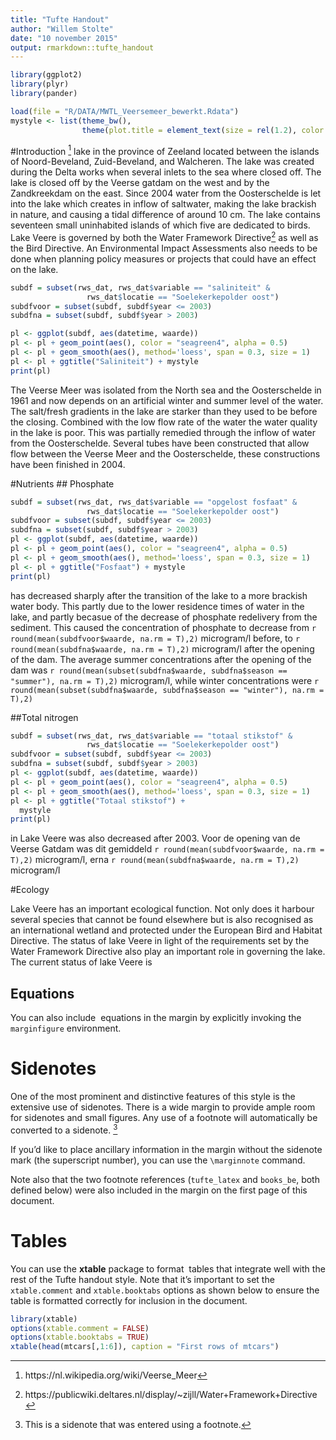 ```yaml
---
title: "Tufte Handout"
author: "Willem Stolte"
date: "10 november 2015"
output: rmarkdown::tufte_handout
---
```


```r
library(ggplot2)
library(plyr)
library(pander)
```

```r
load(file = "R/DATA/MWTL_Veersemeer_bewerkt.Rdata")
mystyle <- list(theme_bw(), 
                theme(plot.title = element_text(size = rel(1.2), color = "purple")))
```


#Introduction
\newthought{Lake Veere is an artificial}[^VMsite] lake in the province of Zeeland located between the islands of Noord-Beveland, Zuid-Beveland, and Walcheren. The lake was created during the Delta works when several inlets to the sea where closed off. The lake is closed off by the Veerse gatdam on the west and by the Zandkreekdam on the east. Since 2004 water from the Oosterschelde is let into the lake which creates in inflow of saltwater, making the lake brackish in nature, and causing a tidal difference of around 10 cm. The lake contains seventeen small uninhabited islands of which five are dedicated to birds. Lake Veere is governed by both the Water Framework Directive[^WFDlink] as well as the Bird Directive. An Environmental Impact Assessments also needs to be done when planning policy measures or projects that could have an effect on the lake. 
```r
subdf = subset(rws_dat, rws_dat$variable == "saliniteit" &
                 rws_dat$locatie == "Soelekerkepolder oost")
subdfvoor = subset(subdf, subdf$year <= 2003)
subdfna = subset(subdf, subdf$year > 2003)

pl <- ggplot(subdf, aes(datetime, waarde))
pl <- pl + geom_point(aes(), color = "seagreen4", alpha = 0.5)
pl <- pl + geom_smooth(aes(), method='loess', span = 0.3, size = 1)
pl <- pl + ggtitle("Saliniteit") + mystyle
print(pl)
```

The Veerse Meer was isolated from the North sea and the Oosterschelde in 1961 and now depends on an artificial winter and summer level of the water. The salt/fresh gradients in the lake are starker than they used to be before the closing. Combined with the low flow rate of the water the water quality in the lake is poor. This was partially remedied through the inflow of water from the Oosterschelde. Several tubes have been constructed that allow flow between the Veerse Meer and the Oosterschelde, these constructions have been finished in 2004.

#Nutrients
## Phosphate

```r
subdf = subset(rws_dat, rws_dat$variable == "opgelost fosfaat" &
                 rws_dat$locatie == "Soelekerkepolder oost")
subdfvoor = subset(subdf, subdf$year <= 2003)
subdfna = subset(subdf, subdf$year > 2003)
pl <- ggplot(subdf, aes(datetime, waarde))
pl <- pl + geom_point(aes(), color = "seagreen4", alpha = 0.5)
pl <- pl + geom_smooth(aes(), method='loess', span = 0.3, size = 1)
pl <- pl + ggtitle("Fosfaat") + mystyle
print(pl)
```

\newthought{The phosphate concentration} has decreased sharply after the transition of the lake to a more brackish water body. This partly due to the lower residence times of water in the lake, and partly becasue of the decrease of phosphate redelivery from the sediment. This caused the concentration of phosphate to decrease from `r round(mean(subdfvoor$waarde, na.rm = T),2)` microgram/l before, to `r round(mean(subdfna$waarde, na.rm = T),2)` microgram/l after the opening of the dam. The average summer concentrations after the opening of the dam was `r round(mean(subset(subdfna$waarde, subdfna$season == "summer"), na.rm = T),2)` microgram/l, while winter concentrations were `r round(mean(subset(subdfna$waarde, subdfna$season == "winter"), na.rm = T),2)`

##Total nitrogen

```r
subdf = subset(rws_dat, rws_dat$variable == "totaal stikstof" &
                 rws_dat$locatie == "Soelekerkepolder oost")
subdfvoor = subset(subdf, subdf$year <= 2003)
subdfna = subset(subdf, subdf$year > 2003)
pl <- ggplot(subdf, aes(datetime, waarde))
pl <- pl + geom_point(aes(), color = "seagreen4", alpha = 0.5)
pl <- pl + geom_smooth(aes(), method='loess', span = 0.3, size = 1)
pl <- pl + ggtitle("Totaal stikstof") + 
  mystyle
print(pl)
```

\newthought{Total nitrogen concentration} in Lake Veere was also decreased after 2003. Voor de opening van de Veerse Gatdam was dit gemiddeld `r round(mean(subdfvoor$waarde, na.rm = T),2)` microgram/l, erna `r round(mean(subdfna$waarde, na.rm = T),2)` microgram/l 


#Ecology

Lake Veere has an important ecological function. Not only does it harbour several species that cannot be found elsewhere but is also recognised as an international wetland and protected under the European Bird and Habitat Directive. The status of lake Veere in light of the requirements set by the Water Framework Directive also play an important role in governing the lake.  The current status of lake Veere is



## Equations

You can also include \LaTeX\ equations in the margin by explicitly invoking the `marginfigure` environment.

\begin{marginfigure}
$$\frac{d}{dx}\left( \int_{0}^{x} f(u)\,du\right)=f(x).$$
\caption{An equation}
\end{marginfigure}


# Sidenotes

One of the most prominent and distinctive features of this style is the extensive use of sidenotes. There is a wide margin to provide ample room for sidenotes and small figures. Any use of a footnote will automatically be converted to a sidenote. ^[This is a sidenote that was entered using a footnote.] 

If you'd like to place ancillary information in the margin without the sidenote mark (the superscript number), you can use the `\marginnote` command. \marginnote{This is a margin note.  Notice that there isn't a number preceding the note.}

Note also that the two footnote references (`tufte_latex` and `books_be`, both defined below) were also included in the margin on the first page of this document.

# Tables

You can use the **xtable** package to format \LaTeX\ tables that integrate well with the rest of the Tufte handout style. Note that it's important to set the `xtable.comment` and `xtable.booktabs` options as shown below to ensure the table is formatted correctly for inclusion in the document.

```r
library(xtable)
options(xtable.comment = FALSE)
options(xtable.booktabs = TRUE)
xtable(head(mtcars[,1:6]), caption = "First rows of mtcars")
```


[^VMsite]: https://nl.wikipedia.org/wiki/Veerse_Meer
[^WFDlink]: https://publicwiki.deltares.nl/display/~zijll/Water+Framework+Directive










